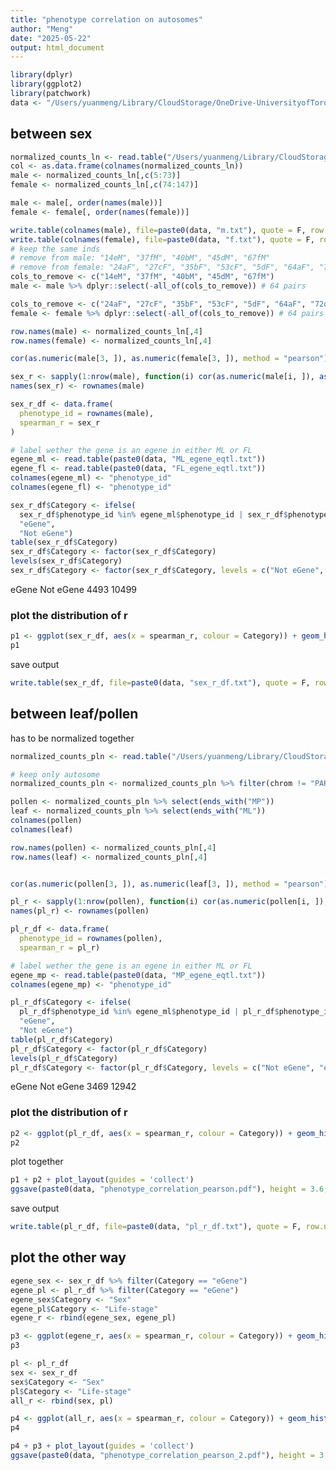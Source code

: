 ```yaml
---
title: "phenotype correlation on autosomes"
author: "Meng"
date: "2025-05-22"
output: html_document
---
```


```r
library(dplyr)
library(ggplot2)
library(patchwork)
data <- "/Users/yuanmeng/Library/CloudStorage/OneDrive-UniversityofToronto/Manuscripts/rumex_eqtl/eqtl/"
```

## between sex
```r
normalized_counts_ln <- read.table("/Users/yuanmeng/Library/CloudStorage/OneDrive-UniversityofToronto/Manuscripts/rumex_eqtl/normalized_counts_ln_auto.bed", header = T, check.names = F) # 14992
col <- as.data.frame(colnames(normalized_counts_ln))
male <- normalized_counts_ln[,c(5:73)]
female <- normalized_counts_ln[,c(74:147)]

male <- male[, order(names(male))]
female <- female[, order(names(female))]

write.table(colnames(male), file=paste0(data, "m.txt"), quote = F, row.names = F)
write.table(colnames(female), file=paste0(data, "f.txt"), quote = F, row.names = F)
# keep the same inds
# remove from male: "14eM", "37fM", "40bM", "45dM", "67fM"
# remove from female: "24aF", "27cF", "35bF", "53cF", "5dF", "64aF", "72dF", "73dF", "7cF", "8aF"
cols_to_remove <- c("14eM", "37fM", "40bM", "45dM", "67fM")
male <- male %>% dplyr::select(-all_of(cols_to_remove)) # 64 pairs

cols_to_remove <- c("24aF", "27cF", "35bF", "53cF", "5dF", "64aF", "72dF", "73dF", "7cF", "8aF")
female <- female %>% dplyr::select(-all_of(cols_to_remove)) # 64 pairs

row.names(male) <- normalized_counts_ln[,4]
row.names(female) <- normalized_counts_ln[,4]

cor(as.numeric(male[3, ]), as.numeric(female[3, ]), method = "pearson")

sex_r <- sapply(1:nrow(male), function(i) cor(as.numeric(male[i, ]), as.numeric(female[i, ]), method = "pearson"))
names(sex_r) <- rownames(male)

sex_r_df <- data.frame(
  phenotype_id = rownames(male),
  spearman_r = sex_r
)

# label wether the gene is an egene in either ML or FL
egene_ml <- read.table(paste0(data, "ML_egene_eqtl.txt"))
egene_fl <- read.table(paste0(data, "FL_egene_eqtl.txt"))
colnames(egene_ml) <- "phenotype_id"
colnames(egene_fl) <- "phenotype_id"

sex_r_df$Category <- ifelse(
  sex_r_df$phenotype_id %in% egene_ml$phenotype_id | sex_r_df$phenotype_id %in% egene_fl$phenotype_id,
  "eGene",
  "Not eGene")
table(sex_r_df$Category)
sex_r_df$Category <- factor(sex_r_df$Category)
levels(sex_r_df$Category)
sex_r_df$Category <- factor(sex_r_df$Category, levels = c("Not eGene", "eGene"))
```
eGene Not eGene 
     4493     10499

### plot the distribution of r
```r
p1 <- ggplot(sex_r_df, aes(x = spearman_r, colour = Category)) + geom_histogram(binwidth = 0.05, position = "identity", alpha = 0.5, fill = NA) + theme_classic() + labs(title = "a", x = "Pearson's r", y = "Count") + xlim(-1, 1) + ylim(0,1550) + scale_color_brewer(palette="Dark2")
p1
```


save output
```r
write.table(sex_r_df, file=paste0(data, "sex_r_df.txt"), quote = F, row.names = F)
```



## between leaf/pollen
has to be normalized together
```r
normalized_counts_pln <- read.table("/Users/yuanmeng/Library/CloudStorage/OneDrive-UniversityofToronto/Manuscripts/rumex_eqtl/normalized_counts_pln.bed", header = T, check.names = F)

# keep only autosome
normalized_counts_pln <- normalized_counts_pln %>% filter(chrom != "PAR" & chrom != "X" & chrom != "Y") # 16411

pollen <- normalized_counts_pln %>% select(ends_with("MP"))
leaf <- normalized_counts_pln %>% select(ends_with("ML"))
colnames(pollen)
colnames(leaf)

row.names(pollen) <- normalized_counts_pln[,4]
row.names(leaf) <- normalized_counts_pln[,4]


cor(as.numeric(pollen[3, ]), as.numeric(leaf[3, ]), method = "pearson")

pl_r <- sapply(1:nrow(pollen), function(i) cor(as.numeric(pollen[i, ]), as.numeric(leaf[i, ]), method = "pearson"))
names(pl_r) <- rownames(pollen)

pl_r_df <- data.frame(
  phenotype_id = rownames(pollen),
  spearman_r = pl_r)

# label wether the gene is an egene in either ML or FL
egene_mp <- read.table(paste0(data, "MP_egene_eqtl.txt"))
colnames(egene_mp) <- "phenotype_id"

pl_r_df$Category <- ifelse(
  pl_r_df$phenotype_id %in% egene_ml$phenotype_id | pl_r_df$phenotype_id %in% egene_mp$phenotype_id,
  "eGene",
  "Not eGene")
table(pl_r_df$Category)
pl_r_df$Category <- factor(pl_r_df$Category)
levels(pl_r_df$Category)
pl_r_df$Category <- factor(pl_r_df$Category, levels = c("Not eGene", "eGene"))
```
eGene Not eGene 
     3469     12942

### plot the distribution of r
```r
p2 <- ggplot(pl_r_df, aes(x = spearman_r, colour = Category)) + geom_histogram(binwidth = 0.05, position = "identity", alpha = 0.5, fill=NA) + theme_classic() + labs(title = "b", x = "Pearson's r", y = "Count") + xlim(-1, 1) + ylim(0,1550) + scale_color_brewer(palette="Dark2")
p2
```


plot together
```r
p1 + p2 + plot_layout(guides = 'collect')
ggsave(paste0(data, "phenotype_correlation_pearson.pdf"), height = 3.6, width = 7.5, units = "in")
```

save output
```r
write.table(pl_r_df, file=paste0(data, "pl_r_df.txt"), quote = F, row.names = F)
```


## plot the other way
```r
egene_sex <- sex_r_df %>% filter(Category == "eGene")
egene_pl <- pl_r_df %>% filter(Category == "eGene")
egene_sex$Category <- "Sex"
egene_pl$Category <- "Life-stage"
egene_r <- rbind(egene_sex, egene_pl)
```

```r
p3 <- ggplot(egene_r, aes(x = spearman_r, colour = Category)) + geom_histogram(binwidth = 0.05, position = "identity", alpha = 0.5, fill=NA) + theme_classic() + labs(title = "b", x = "Pearson's r", y = "Count") + xlim(-1, 1) + scale_color_brewer(palette="Dark2")
p3
```

```r
pl <- pl_r_df
sex <- sex_r_df
sex$Category <- "Sex"
pl$Category <- "Life-stage"
all_r <- rbind(sex, pl)
```

```r
p4 <- ggplot(all_r, aes(x = spearman_r, colour = Category)) + geom_histogram(binwidth = 0.05, position = "identity", alpha = 0.5, fill=NA) + theme_classic() + labs(title = "a", x = "Pearson's r", y = "Count") + xlim(-1, 1) + scale_color_brewer(palette="Dark2")
p4
```

```r
p4 + p3 + plot_layout(guides = 'collect')
ggsave(paste0(data, "phenotype_correlation_pearson_2.pdf"), height = 3.6, width = 7.5, units = "in")
```

